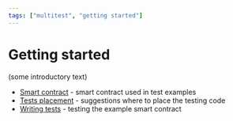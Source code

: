 ```yaml
---
tags: ["multitest", "getting started"]
---
```


# Getting started

(some introductory text)

- [Smart contract](getting-started/smart-contract.mdx) - smart contract used in test examples
- [Tests placement](getting-started/tests-placement.mdx) - suggestions where to place the testing
  code
- [Writing tests](getting-started/writing-tests.mdx) - testing the example smart contract
